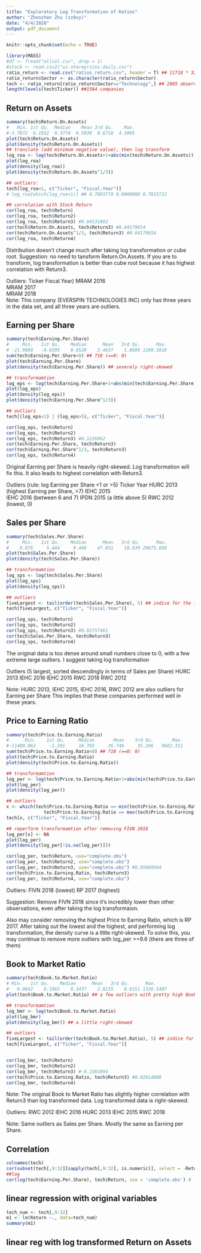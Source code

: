 ```yaml
---
title: "Exploratory Log Transformation of Ratios"
author: "Zhenzhen Zhu (zz8vy)"
date: "4/4/2020"
output: pdf_document
---
```


```r
knitr::opts_chunk$set(echo = TRUE)
```

```r
library(MASS)
#df <- fread("allcol.csv", drop = 1)
#stock <- read.csv2("us-shareprices-daily.csv")
ratio_return <- read.csv("ratios_return.csv", header = T) ## 11718 * 32
ratio_return$Sector <- as.character(ratio_return$Sector)
tech <- ratio_return[ratio_return$Sector=="Technology",] ## 2085 observations
length(levels(tech$Ticker)) ##1584 companies
```


## Return on Assets
```r
summary(tech$Return.On.Assets)
#   Min. 1st Qu.  Median    Mean 3rd Qu.    Max. 
#-3.7872  0.1932  0.3774  0.5030  0.6718  4.3005 
plot(tech$Return.On.Assets)
plot(density(tech$Return.On.Assets))
## translate (add minimum negative value), then log transform
log_roa <- log(tech$Return.On.Assets+1+abs(min(tech$Return.On.Assets)))
plot(log_roa)
plot(density(log_roa))
plot(density(tech$Return.On.Assets^1/3))

## outliers:
tech[log_roa<1, c("Ticker", "Fiscal.Year")]
# log_roa[which(log_roa<1)] ## 0.7893779 0.0000000 0.7815722

## correlation with Stock Return
cor(log_roa, tech$Return)
cor(log_roa, tech$Return2)
cor(log_roa, tech$Return3) #0.04531882
cor(tech$Return.On.Assets, tech$Return3) #0.04179654
cor(tech$Return.On.Assets^1/3, tech$Return3) #0.04179654
cor(log_roa, tech$Return4)
```
Distribution doesn't change much after taking log transformation or cube root.
Suggestion: no need to tansform Return.On.Assets. If you are to transform, log transformation is better than cube root because it has highest correlation with Return3.

Outliers: 
   Ticker   Fiscal.Year)
	MRAM	2016		
	MRAM	2017		
	MRAM	2018	
Note: This company (EVERSPIN TECHNOLOGIES INC) only has three years in the data set, and all three years are outliers. 



## Earning per Share
```r
summary(tech$Earning.Per.Share)
#     Min.   1st Qu.    Median      Mean   3rd Qu.      Max. 
# -21.9880   -0.0395    0.6528    2.4637    1.8690 1260.5818
sum(tech$Earning.Per.Share<0) ## 710 (==0: 0)
plot(tech$Earning.Per.Share)
plot(density(tech$Earning.Per.Share)) ## severely right-skewed

## transformamtion
log_eps <- log(tech$Earning.Per.Share+1+abs(min(tech$Earning.Per.Share)))
plot(log_eps)
plot(density(log_eps))
plot(density(tech$Earning.Per.Share^1/3))

## outliers
tech[(log_eps<1) | (log_eps>5), c("Ticker", "Fiscal.Year")]

cor(log_eps, tech$Return)
cor(log_eps, tech$Return2)
cor(log_eps, tech$Return3) #0.1226962
cor(tech$Earning.Per.Share, tech$Return3) 
cor(tech$Earning.Per.Share^1/3, tech$Return3) 
cor(log_eps, tech$Return4)
```
Original Earning per Share is heavily right-skewed. Log transformation will fix this. It also leads to highest correlation with Return3.

Outliers (rule: log Earning per Share <1 or >5)
Ticker   Year
HURC	2013		(highest Earning per Share, >7)
IEHC	2015		
IEHC	2016		(between 6 and 7)
IPDN	2015		(a little above 5)
RWC	2012    (lowest, 0)



## Sales per Share
```r
summary(tech$Sales.Per.Share) 
#     Min.   1st Qu.    Median      Mean   3rd Qu.      Max. 
#    0.076     5.444     9.449    47.031    18.639 29675.850
plot(tech$Sales.Per.Share)
plot(density(tech$Sales.Per.Share))

## transformamtion
log_sps <- log(tech$Sales.Per.Share)
plot(log_sps)
plot(density(log_sps))

## outliers
fiveLargest <- tail(order(tech$Sales.Per.Share), 5) ## indice for the five highest sales per share
tech[fiveLargest, c("Ticker", "Fiscal.Year")]

cor(log_sps, tech$Return)
cor(log_sps, tech$Return2)
cor(log_sps, tech$Return3) #0.02757461
cor(tech$Sales.Per.Share, tech$Return3)
cor(log_sps, tech$Return4)
```
The original data is too dense around small numbers close to 0, with a few extreme large outliers.
I suggest taking log transformation

Outliers (5 largest, sorted descendingly in terms of Sales per Share)
HURC	2013
IEHC	2016
IEHC	2015
RWC	2018
RWC	2012		

Note: HURC 2013, IEHC 2015, IEHC 2016, RWC 2012 are also outliers for Earning per Share
This implies that these companies performed well in these years.



## Price to Earning Ratio
```r
summary(tech$Price.to.Earning.Ratio)
#      Min.    1st Qu.     Median       Mean    3rd Qu.       Max. 
#-11489.062     -1.291     18.765     26.740     35.296   9682.311  
sum(tech$Price.to.Earning.Ratio<0) ## 710 (==0: 0)
plot(tech$Price.to.Earning.Ratio)
plot(density(tech$Price.to.Earning.Ratio))

## transformamtion
log_per <- log(tech$Price.to.Earning.Ratio+1+abs(min(tech$Price.to.Earning.Ratio)))
plot(log_per)
plot(density(log_per))

## outliers
x <- which(tech$Price.to.Earning.Ratio == min(tech$Price.to.Earning.Ratio) |
              tech$Price.to.Earning.Ratio == max(tech$Price.to.Earning.Ratio))
tech[x, c("Ticker", "Fiscal.Year")]

## reperform transformamtion after removing FIVN 2018
log_per[x] <- NA
plot(log_per)
plot(density(log_per[!is.na(log_per)]))

cor(log_per, tech$Return, use="complete.obs")
cor(log_per, tech$Return2, use="complete.obs")
cor(log_per, tech$Return3, use="complete.obs") #0.05069594
cor(tech$Price.to.Earning.Ratio, tech$Return3)
cor(log_per, tech$Return4, use="complete.obs")
```

Outliers:
FIVN	2018	(lowest)
RP	2017	(highest)

Suggestion: Remove FIVN	2018 since it's incredibly lower than other observations, even after taking the log transformaion.

Also may consider removing the highest Price to Earning Ratio, which is RP	2017.
After taking out the lowest and the highest, and performing log transformation, the density curve is a little right-skewed. To solve this, you may continue to remove more outliers with log_per >=9.6 (there are three of them)



## Book to Market Ratio
```r
summary(tech$Book.to.Market.Ratio)
# Min.   1st Qu.    Median      Mean   3rd Qu.      Max. 
#   0.0042    0.1965    0.3437    2.8135    0.6151 1326.5407
plot(tech$Book.to.Market.Ratio) ## a few outliers with pretty high Book to Market Ratio

## transformamtion
log_bmr <- log(tech$Book.to.Market.Ratio)
plot(log_bmr)
plot(density(log_bmr)) ## a little right-skewed

## outliers
fiveLargest <- tail(order(tech$Book.to.Market.Ratio), 5) ## indice for the five highest sales per share
tech[fiveLargest, c("Ticker", "Fiscal.Year")]


cor(log_bmr, tech$Return)
cor(log_bmr, tech$Return2)
cor(log_bmr, tech$Return3) #-0.2381094
cor(tech$Price.to.Earning.Ratio, tech$Return3) #0.02814808
cor(log_bmr, tech$Return4)
```
Note: The original Book to Market Ratio has slightly higher correlation with Return3 than log transformed data.
Log transformed data is right-skewed.


Outliers:
RWC	2012
IEHC	2016
HURC	2013
IEHC	2015
RWC	2018		

Note: Same outliers as Sales per Share. Mostly the same as Earning per Share.





## Correlation
```r
colnames(tech)
cor(subset(tech[,9:32][sapply(tech[,9:32], is.numeric)], select = -Return3), tech$Return3)
##log
cor(log(tech$Earning.Per.Share), tech$Return, use = 'complete.obs') #

```

## linear regression with original variables
```r
tech_num <- tech[,9:32]
m1 <- lm(Return ~., data=tech_num)
summary(m1)
```

## linear reg with log transformed Return on Assets 
```r

```



